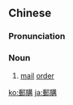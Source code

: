 {{also|邮购}}
==Chinese==
{{zh-forms|s=邮购}}

===Pronunciation===
{{zh-pron
|m=yóugòu
|c=jau4 kau3
|mn=qz:iû-kio/tw,xm,zz:iû-kò͘
|cat=n
}}

===Noun===
{{zh-noun}}

# [[mail]] [[order]]

{{zh-cat|Advanced}}

[[ko:郵購]]
[[ja:郵購]]